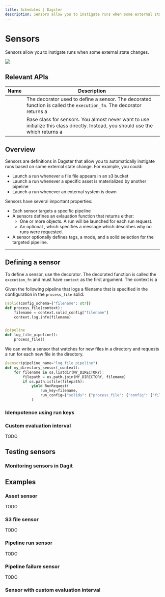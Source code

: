 ```yaml
---
title: Schedules | Dagster
description: Sensors allow you to instigate runs when some external state changes.
---
```


# Sensors

Sensors allow you to instigate runs when some external state changes.

<img src="/images/schedules.png" />

## Relevant APIs

| Name                                    | Description                                                                                                                                                                                                     |
| --------------------------------------- | --------------------------------------------------------------------------------------------------------------------------------------------------------------------------------------------------------------- |
| <PyObject object="sensor" decorator />  | The decorator used to define a sensor. The decorated function is called the `execution_fn`. The decorator returns a <PyObject object="SensorDefinition" />                                                      |
| <PyObject object="SensorDefinition"  /> | Base class for sensors. You almost never want to use initialize this class directly. Instead, you should use the <PyObject object="sensor" decorator /> which returns a <PyObject object="SensorDefinition"  /> |

## Overview

Sensors are definitions in Dagster that allow you to automatically instigate runs based on some external state change. For example, you could:

- Launch a run whenever a file file appears in an s3 bucket
- Launch a run whenever a specific asset is materialized by another pipeline
- Launch a run whenever an external system is down

Sensors have several important properties:

- Each sensor targets a specific pipeline
- A sensors defines an evlauation function that returns either:
  - One or more <PyObject object="RunRequest"/> objects. A run will be launched for each run request.
  - An optional <PyObject object="SkipReason"/>, which specifies a message which describes why no runs were requested.
- A sensor optionally defines tags, a mode, and a solid selection for the targeted pipeline.

---

## Defining a sensor

To define a sensor, use the <PyObject object="sensor" decorator /> decorator. The decorated function is called the `execution_fn` and must have `context` as the first argument. The context is a <PyObject object="SensorExecutionContext" />

Given the following pipeline that logs a filename that is specified in the configuration in the `process_file` solid:

```python
@solid(config_schema={"filename": str})
def process_file(context):
    filename = context.solid_config["filename"]
    context.log.info(filename)


@pipeline
def log_file_pipeline():
    process_file()
```

We can write a sensor that watches for new files in a directory and requests a run for each new file in the directory.

```python
@sensor(pipeline_name="log_file_pipeline")
def my_directory_sensor(_context):
    for filename in os.listdir(MY_DIRECTORY):
        filepath = os.path.join(MY_DIRECTORY, filename)
        if os.path.isfile(filepath):
            yield RunRequest(
                run_key=filename,
                run_config={"solids": {"process_file": {"config": {"filename": filename}}}},
            )
```

### Idempotence using run keys

### Custom evaluation interval

TODO

## Testing sensors

### Monitoring sensors in Dagit

## Examples

### Asset sensor

TODO

### S3 file sensor

TODO

### Pipeline run sensor

TODO

### Pipeline failure sensor

TODO

### Sensor with custom evaluation interval
